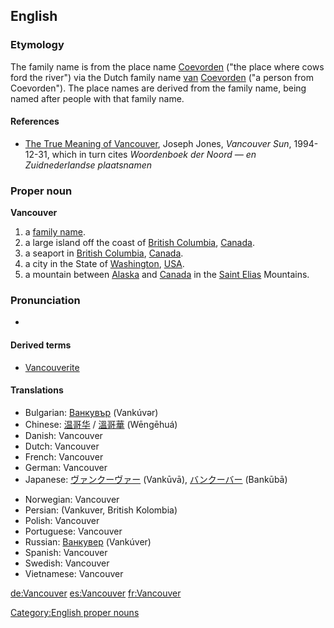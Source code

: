 {{wikipedia}}
==English==
=== Etymology ===
The family name is from the {{D.}} place name [[Coevorden]] ("the place where cows ford the river") via the Dutch family name [[van]] [[Coevorden]] ("a person from Coevorden").  The place names are derived from the family name, being named after people with that family name.
==== References ====
* [http://www.library.ubc.ca./jones/vanety.html The True Meaning of Vancouver], Joseph Jones, ''Vancouver Sun'', 1994-12-31, which in turn cites ''Woordenboek der Noord &mdash; en Zuidnederlandse plaatsnamen''

===Proper noun===
[[Category:English proper nouns]]
'''Vancouver'''
#a [[family name]].
#a large island off the coast of [[British Columbia]], [[Canada]].
#a seaport in [[British Columbia]], [[Canada]].
#a city in the State of [[Washington]], [[USA]].
#a mountain between [[Alaska]] and [[Canada]] in the [[Saint Elias]] Mountains.

===Pronunciation===
* {{audio|en-ca-vancouver.ogg|(Canadian)}}

====Derived terms====
*[[Vancouverite]]

====Translations====
{{top}}
*Bulgarian: [[Ванкувър]] (Vankúvər) {{m}}
*Chinese: [[温哥华]] / [[溫哥華]] (Wēngēhuá)
*Danish: Vancouver
*Dutch: Vancouver
*French: Vancouver
*German: Vancouver
*Japanese: [[ヴァンクーヴァー]] (Vankūvā), [[バンクーバー]] (Bankūbā)
{{mid}}
*Norwegian: Vancouver
*Persian: {{FAchar|[[ونکوور، بریتیش کلمبیا]]}} (Vankuver, British Kolombia)
*Polish: Vancouver
*Portuguese: Vancouver
*Russian: [[Ванкувер]] (Vankúver) {{m}}
*Spanish: Vancouver
*Swedish: Vancouver
*Vietnamese: Vancouver
{{bottom}}

[[de:Vancouver]]
[[es:Vancouver]]
[[fr:Vancouver]]